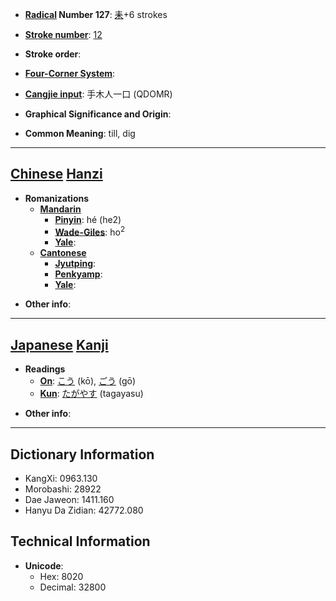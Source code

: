 * '''[[Wiktionary:Chinese radical index| Radical]] Number 127''': [[Wiktionary:Chinese radical index 耒|耒]]+6 strokes

* '''[[Wiktionary:Chinese total strokes index|Stroke number]]''': [[Wiktionary:Chinese total strokes index 12|12]]

* '''Stroke order''': 

* '''[[Wiktionary:Chinese four corner index|Four-Corner System]]''': 

* '''[[Wiktionary:Chinese Cangjie index|Cangjie input]]''': 手木人一口 (QDOMR)

* '''Graphical Significance and Origin''': 

* '''Common Meaning''': till, dig

----

== [[Chinese]] [[Hanzi]] ==

* '''Romanizations'''
** '''[[Mandarin]]'''
*** '''[[Pinyin]]''': hé (he2)
*** '''[[Wade-Giles]]''': ho<sup>2</sup>
*** '''[[Yale]]''': 
** '''[[Cantonese]]'''
*** '''[[Jyutping]]''':
*** '''[[Penkyamp]]''': 
*** '''[[Yale]]''': 

* '''Other info''': 

----

== [[Japanese]] [[Kanji]] ==

* '''Readings'''
** '''[[On]]''': [[こう]] (kō), [[ごう]] (gō)
** '''[[Kun]]''': [[たがやす]] (tagayasu)

* '''Other info''':  

----

== Dictionary Information ==

* KangXi: 0963.130
* Morobashi: 28922
* Dae Jaweon: 1411.160
* Hanyu Da Zidian: 42772.080

== Technical Information ==

* '''Unicode''':
** Hex: 8020
** Decimal: 32800